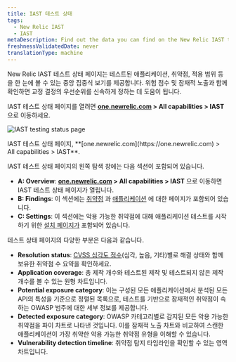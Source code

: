 ```yaml
---
title: IAST 테스트 상태
tags:
  - New Relic IAST
  - IAST
metaDescription: Find out the data you can find on the New Relic IAST testing status page.
freshnessValidatedDate: never
translationType: machine
---
```


New Relic IAST 테스트 상태 페이지는 테스트된 애플리케이션, 취약점, 적용 범위 등을 한 눈에 볼 수 있는 중앙 집중식 보기를 제공합니다. 위험 점수 및 잠재적 노출과 함께 확인하면 교정 결정의 우선순위를 신속하게 정하는 데 도움이 됩니다.

IAST 테스트 상태 페이지를 열려면 <DNT>**[one.newrelic.com](https://one.newrelic.com) > All capabilities > IAST**</DNT> 으로 이동하세요.

<img
  title="IAST testing status page"
  alt="IAST testing status page"
  src="/images/iast_screenshot-full_summary.webp"
/>

<figcaption>
  IAST 테스트 상태 페이지, <DNT>**[one.newrelic.com](https://one.newrelic.com) > All capabilities > IAST**</DNT>.
</figcaption>

IAST 테스트 상태 페이지의 왼쪽 탐색 창에는 다음 섹션이 포함되어 있습니다.

* <DNT>**A: Overview**</DNT>: <DNT>**[one.newrelic.com](https://one.newrelic.com) > All capabilities > IAST**</DNT> 으로 이동하면 IAST 테스트 상태 페이지가 열립니다.
* <DNT>**B: Findings**</DNT>: 이 섹션에는 [취약점](/docs/iast/exploitable-vulns/) 과 [애플리케이션](/docs/iast/applications/) 에 대한 페이지가 포함되어 있습니다.
* <DNT>**C: Settings**</DNT>: 이 섹션에는 악용 가능한 취약점에 대해 애플리케이션 테스트를 시작하기 위한 [설치 페이지가](/docs/iast/install/) 포함되어 있습니다.

테스트 상태 페이지의 다양한 부분은 다음과 같습니다.

* <DNT>**Resolution status**</DNT>: [CVSS 심각도 점수](/docs/iast/introduction/#vuln-severity)(심각, 높음, 기타)별로 해결 상태와 함께 보유한 취약점 수 요약을 확인하세요.
* <DNT>**Application coverage**</DNT>: 총 제작 개수와 테스트된 제작 및 테스트되지 않은 제작 개수를 볼 수 있는 원형 차트입니다.
* <DNT>**Potential exposure category**</DNT>: 이는 구성된 모든 애플리케이션에서 분석된 모든 API의 특성을 기준으로 정렬된 목록으로, 테스트를 기반으로 잠재적인 취약점이 속하는 OWASP 범주에 대한 세부 정보를 제공합니다.
* <DNT>**Detected exposure category**</DNT>: OWASP 카테고리별로 감지된 모든 악용 가능한 취약점을 파이 차트로 나타낸 것입니다. 이를 잠재적 노출 차트와 비교하여 스캔한 애플리케이션이 가장 취약한 악용 가능한 취약점 유형을 이해할 수 있습니다.
* <DNT>**Vulnerability detection timeline**</DNT>: 취약점 탐지 타임라인을 확인할 수 있는 영역 차트입니다.
